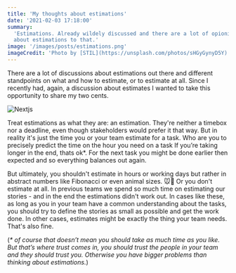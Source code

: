 ```yaml
---
title: 'My thoughts about estimations'
date: '2021-02-03 17:18:00'
summary:
  'Estimations. Already wildely discussed and there are a lot of opionions out there. Just wanted to add my two cents
  about estimations to that.'
image: '/images/posts/estimations.png'
imageCredit: 'Photo by [STIL](https://unsplash.com/photos/sHGyGynyD5Y)'
---
```


There are a lot of discussions about estimations out there and different standpoints on what and how to estimate, or to
estimate at all. Since I recently had, again, a discussion about estimates I wanted to take this opportunity to share my
two cents.

<Image src="/images/posts/estimations.png" alt="Nextjs" width={1950} height={825} priority />

Treat estimations as what they are: an estimation. They're neither a timebox nor a deadline, even though stakeholders
would prefer it that way. But in reality it's just the time you or your team estimate for a task. Who are you to
precisely predict the time on the hour you need on a task If you’re taking longer in the end, thats ok\*. For the next
task you might be done earlier then expected and so everything balances out again.

But ultimately, you shouldn't estimate in hours or working days but rather in abstract numbers like Fibonacci or even
animal sizes. 🐭🐘 Or you don't estimate at all. In previous teams we spend so much time on estimating our stories - and
in the end the estimations didn't work out. In cases like these, as long as you in your team have a common understanding
about the tasks, you should try to define the stories as small as possible and get the work done. In other cases,
estimates might be exactly the thing your team needs. That's also fine.

(_\* of course that doesn’t mean you should take as much time as you like. But that’s where trust comes in, you should
trust the people in your team and they should trust you. Otherwise you have bigger problems than thinking about
estimations._)
